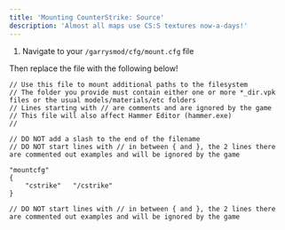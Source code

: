 ```yaml
---
title: 'Mounting CounterStrike: Source'
description: 'Almost all maps use CS:S textures now-a-days!'
---
```


1. Navigate to your ``/garrysmod/cfg/mount.cfg`` file

Then replace the file with the following below!

```
// Use this file to mount additional paths to the filesystem
// The folder you provide must contain either one or more *_dir.vpk files or the usual models/materials/etc folders
// Lines starting with // are comments and are ignored by the game
// This file will also affect Hammer Editor (hammer.exe)
//

// DO NOT add a slash to the end of the filename
// DO NOT start lines with // in between { and }, the 2 lines there are commented out examples and will be ignored by the game

"mountcfg"
{
	"cstrike"	"/cstrike"
}

// DO NOT start lines with // in between { and }, the 2 lines there are commented out examples and will be ignored by the game
```